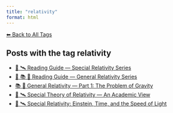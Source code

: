 ```yaml
---
title: "relativity"
format: html
---
```


[⬅ Back to All Tags](../tags.qmd)

## Posts with the tag **relativity**

- [🧭 🛰️ Reading Guide — Special Relativity Series](/posts/physics/guide-special-relativity.html)
- [🧭 📚 🌠 Reading Guide — General Relativity Series](/posts/physics/guide-general-relativity.html)
- [📚 🌠 General Relativity — Part 1: The Problem of Gravity](/posts/physics/general-relativity-part1.html)
- [📘 🛰️ Special Theory of Relativity — An Academic View](/posts/physics/special-relativity-academics.html)
- [📘 🛰️ Special Relativity: Einstein, Time, and the Speed of Light](/posts/physics/special-relativity.html)
